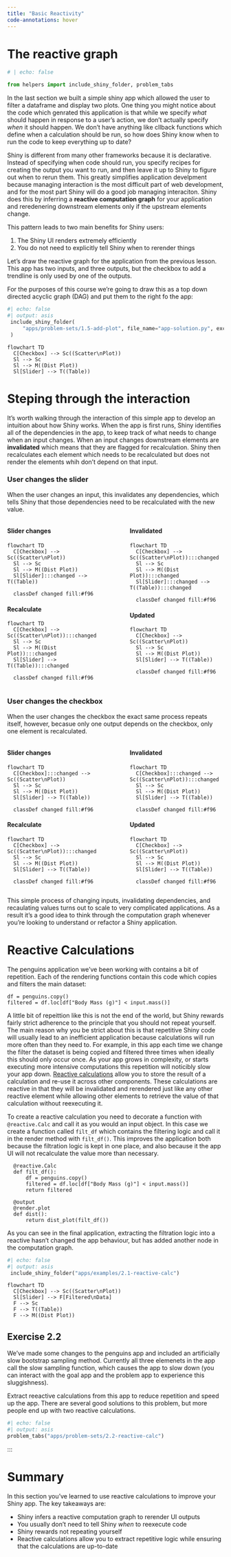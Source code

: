 ```yaml
---
title: "Basic Reactivity"
code-annotations: hover
---
```


# The reactive graph
```python
# | echo: false

from helpers import include_shiny_folder, problem_tabs

```

In the last section we built a simple shiny app which allowed the user to filter a dataframe and display two plots.
One thing you might notice about the code which genrated this application is that while we specify _what_ should happen in response to a user's action, we don't actually specify _when_ it should happen. 
We don't have anything like cllback functions which define when a calculation should be run, so how does Shiny know when to run the code to keep everything up to date?

Shiny is different from many other frameworks because it is declarative. 
Instead of specifying when code should run, you specify recipes for creating the output you want to run, and then leave it up to Shiny to figure out when to rerun them. 
This greatly simplifies application develpment because managing interaction is the most difficult part of web development, and for the most part Shiny will do a good job managing interaciton.
Shiny does this by inferring a **reactive computation graph** for your application and reredenering downstream elements only if the upstream elements change.

This pattern leads to two main benefits for Shiny users:

1) The Shiny UI renders extremely efficiently
2) You do not need to explicitly tell Shiny when to rerender things


Let's draw the reactive graph for the application from the previous lesson. 
This app has two inputs, and three outputs, but the checkbox to add a trendline is only used by one of the outputs.

For the purposes of this course we're going to draw this as a top down directed acyclic graph (DAG) and put them to the right fo the app:

:::: {.grid .column-screen-inset}
::: {.g-col-12 .g-col-md-9}
```python
#| echo: false
#| output: asis  
 include_shiny_folder(
     "apps/problem-sets/1.5-add-plot", file_name="app-solution.py", exclusions=["app.py"]
 )
```
:::

::: {.g-col-12 .g-col-md-3 #vcenter}
```mermaid
flowchart TD
  C[Checkbox] --> Sc((Scatter\nPlot))
  Sl --> Sc 
  Sl --> M((Dist Plot))
  Sl[Slider] --> T((Table))
```
:::
::::

# Steping through the interaction

It's worth walking through the interaction of this simple app to develop an intuition about how Shiny works. 
When the app is first runs, Shiny identifies all of the dependencies in the app, to keep track of what needs to change when an input changes. 
When an input changes downstream elements are **invalidated** which means that they are flagged for recalculation. 
Shiny then recalculates each element which needs to be recalculated but does not render the elements whih don't depend on that input. 

### User changes the slider

When the user changes an input, this invalidates any dependencies, which tells Shiny that those dependencies need to be recalculated with the new value. 

:::: {.columns}
::: {.column width="45%"}
#### Slider changes
```mermaid
flowchart TD
  C[Checkbox] --> Sc((Scatter\nPlot))
  Sl --> Sc 
  Sl --> M((Dist Plot))
  Sl[Slider]:::changed --> T((Table))
  
  classDef changed fill:#f96
```

#### Recalculate
```mermaid
flowchart TD
  C[Checkbox] --> Sc((Scatter\nPlot)):::changed
  Sl --> Sc 
  Sl --> M((Dist Plot)):::changed
  Sl[Slider] --> T((Table)):::changed
  
  classDef changed fill:#f96
```
:::

::: {.column width="5%"}
<!-- empty column to create gap -->
:::

::: {.column width="45%"}
#### Invalidated

```mermaid
flowchart TD
  C[Checkbox] --> Sc((Scatter\nPlot)):::changed
  Sl --> Sc 
  Sl --> M((Dist Plot)):::changed
  Sl[Slider]:::changed --> T((Table)):::changed
  
  classDef changed fill:#f96
```

#### Updated
```mermaid
flowchart TD
  C[Checkbox] --> Sc((Scatter\nPlot))
  Sl --> Sc 
  Sl --> M((Dist Plot))
  Sl[Slider] --> T((Table))
  
  classDef changed fill:#f96
```
:::
::::

### User changes the checkbox

When the user changes the checkbox the exact same process repeats itself, however, becasue only one output depends on the checkbox, only one element is recalculated.

:::: {.columns}
::: {.column width="45%"}
#### Slider changes
```mermaid
flowchart TD
  C[Checkbox]:::changed --> Sc((Scatter\nPlot))
  Sl --> Sc 
  Sl --> M((Dist Plot))
  Sl[Slider] --> T((Table))
  
  classDef changed fill:#f96
```

#### Recalculate
```mermaid
flowchart TD
  C[Checkbox] --> Sc((Scatter\nPlot)):::changed
  Sl --> Sc 
  Sl --> M((Dist Plot))
  Sl[Slider] --> T((Table))
  
  classDef changed fill:#f96
```
:::

::: {.column width="5%"}
<!-- empty column to create gap -->
:::

::: {.column width="45%"}
#### Invalidated

```mermaid
flowchart TD
  C[Checkbox]:::changed --> Sc((Scatter\nPlot)):::changed
  Sl --> Sc 
  Sl --> M((Dist Plot))
  Sl[Slider] --> T((Table))
  
  classDef changed fill:#f96
```

#### Updated
```mermaid
flowchart TD
  C[Checkbox] --> Sc((Scatter\nPlot))
  Sl --> Sc 
  Sl --> M((Dist Plot))
  Sl[Slider] --> T((Table))
  
  classDef changed fill:#f96
```
:::
::::

This simple process of changing inputs, invalidating dependencies, and recaulating values turns out to scale to very complicated applications. 
As a result it's a good idea to think through the computation graph whenever you're looking to understand or refactor a Shiny application.

# Reactive Calculations

The penguins application we've been working with contains a bit of repetition.
Each of the rendering functions contain this code which copies and filters the main dataset:

```
df = penguins.copy()
filtered = df.loc[df["Body Mass (g)"] < input.mass()]
```

A little bit of repeittion like this is not the end of the world, but Shiny rewards fairly strict adherence to the principle that you should not repeat yourself. 
The main reason why you be strict about this is that repetitive Shiny code will usually lead to an inefficient application because calculations will run more often than they need to.
For example, in this app each time we change the filter the dataset is being copied and filtered three times when ideally this should only occur once.
As your app grows in complexity, or starts executing more intensive computations this repetition will noticibly slow your app down. 
[Reactive calculations](https://shiny.rstudio.com/py/docs/reactive-calculations.html) allow you to store the result of a calculation and re-use it across other components. 
These calculations are reactive in that they will be invalidated and rerendered just like any other reactive element while allowing other elements to retrieve the value of that calculation without reexecuting it. 

To create a reactive calculation you need to decorate a function with `@reactive.Calc` and call it as you would an input object. 
In this case we create a function called `filt_df` which contains the filtering logic and call it in the render method with `filt_df()`.
This improves the application both because the filtration logic is kept in one place, and also because it the app UI will not recalculate the value more than necessary. 

```.python
  @reactive.Calc
  def filt_df():
      df = penguins.copy()
      filtered = df.loc[df["Body Mass (g)"] < input.mass()]
      return filtered
  
  @output
  @render.plot
  def dist():
      return dist_plot(filt_df())
```

As you can see in the final application, extracting the filtration logic into a reactive hasn't changed the app behaviour, but has added another node in the computation graph.

:::: {.grid .column-screen-inset}
::: {.g-col-12 .g-col-md-9}
```python
#| echo: false
#| output: asis  
 include_shiny_folder("apps/examples/2.1-reactive-calc")
```
:::

::: {.g-col-12 .g-col-md-3 #vcenter}
```mermaid
flowchart TD
  C[Checkbox] --> Sc((Scatter\nPlot))
  Sl[Slider] --> F[Filtered\nData]
  F --> Sc 
  F --> T((Table))
  F --> M((Dist Plot))

```
:::
::::

## Exercise 2.2

We've made some changes to the penguins app and included an artificially slow bootstrap sampling method. 
Currently all three elemenets in the app call the slow sampling function, which causes the app to slow down (you can interact with the goal app and the problem app to experience this sluggishness).

Extract reeactive calculations from this app to reduce repetition and speed up the app.
There are several good solutions to this problem, but more people end up with two reactive calculations.

```python
#| echo: false
#| output: asis  
problem_tabs("apps/problem-sets/2.2-reactive-calc")
```
:::


# Summary
In this section you've learned to use reactive calculations to improve your Shiny app. 
The key takeaways are:

- Shiny infers a reactive computation graph to rerender UI outputs
- You usually don't need to tell Shiny _when_ to reexecute code
- Shiny rewards not repeating yourself
- Reactive calculations allow you to extract repetitive logic while ensuring that the calculations are up-to-date